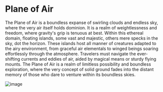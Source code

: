 # Plane of Air
The Plane of Air is a boundless expanse of swirling clouds and endless sky, where the very air itself holds dominion. It is a realm of weightlessness and freedom, where gravity's grip is tenuous at best. Within this ethereal domain, floating islands, some vast and majestic, others mere specks in the sky, dot the horizon. These islands host all manner of creatures adapted to the airy environment, from graceful air elementals to winged beings soaring effortlessly through the atmosphere. Travelers must navigate the ever-shifting currents and eddies of air, aided by magical means or sturdy flying mounts. The Plane of Air is a realm of limitless possibility and boundless exploration, where the very concept of solid ground fades into the distant memory of those who dare to venture within its boundless skies.

![image](/assets/atlas/planes-wheel.webp)